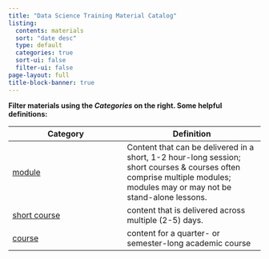 ```yaml
---
title: "Data Science Training Material Catalog"
listing:
  contents: materials
  sort: "date desc"
  type: default
  categories: true
  sort-ui: false
  filter-ui: false
page-layout: full
title-block-banner: true
---
```


::: yellow-bg
::: center-text
**Filter materials using the *Categories* on the right. Some helpful definitions:**
:::

| Category | Definition |
|----------|------------|
|  [module](#category=module)| Content that can be delivered in a short, 1-2 hour-long session; short courses & courses often comprise multiple modules; modules may or may not be stand-alone lessons.| 
|  [short course](#category=short-course)  | content that is delivered across multiple (2-5) days. |
| [course](#category=course)  | content for a quarter- or semester-long academic course  |

 <!-- - [workshop](#category=workshop): content that can be delivered in a short, 1-2 hour-long session -->

:::

<br>
